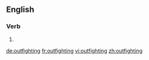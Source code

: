 ==English==

===Verb===
{{head|en|present participle}}

# {{present participle of|outfight|lang=en|nocat=1}}

[[de:outfighting]]
[[fr:outfighting]]
[[vi:outfighting]]
[[zh:outfighting]]
